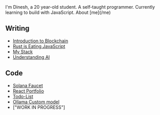 
<NameTransition />
I'm Dinesh, a 20 year-old student.  
A self-taught programmer.  
Currently learning to build with JavaScript.  
About [me](/me)


## Writing
- [Introduction to Blockchain](/n/blockchain)
- [Rust is Eating JavaScript](/n/rust)
- [My Stack](/n/stack)
- [Understanding AI](/n/ai)


## Code
- [Solana Faucet](https://github.com/DineshMN1/Solana-Faucet)
- [React Portfolio](https://github.com/DineshMN1/react-portfolio)
- [Todo-List](https://github.com/DineshMN1/react-learning)
- [Ollama Custom model](https://github.com/DineshMN1/ollama-model-create)
- ["WORK IN PROGRESS"]